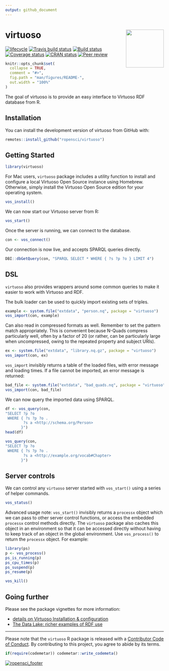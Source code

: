 ```yaml
---
output: github_document
---
```



# virtuoso <img src="man/figures/logo.svg" align="right" alt="" width="120" />

[![lifecycle](https://img.shields.io/badge/lifecycle-maturing-blue.svg)](https://lifecycle.r-lib.org/articles/stages.html)
[![Travis build status](https://travis-ci.org/ropensci/virtuoso.svg?branch=master)](https://travis-ci.org/ropensci/virtuoso)
[![Build status](https://ci.appveyor.com/api/projects/status/x5r18x1cvu6khksd/branch/master?svg=true)](https://ci.appveyor.com/project/cboettig/virtuoso/branch/master)
[![Coverage status](https://codecov.io/gh/ropensci/virtuoso/branch/master/graph/badge.svg)](https://codecov.io/github/ropensci/virtuoso?branch=master)
[![CRAN status](https://www.r-pkg.org/badges/version/virtuoso)](https://cran.r-project.org/package=virtuoso) 
[![Peer review](http://badges.ropensci.org/271_status.svg)](https://github.com/ropensci/software-review/issues/271)

 
<!-- README.md is generated from README.Rmd. Please edit that file -->

```r
knitr::opts_chunk$set(
  collapse = TRUE,
  comment = "#>",
  fig.path = "man/figures/README-",
  out.width = "100%"
)
```


The goal of virtuoso is to provide an easy interface to Virtuoso RDF database from R. 

## Installation

You can install the development version of virtuoso from GitHub with:

``` r
remotes::install_github("ropensci/virtuoso")
```

## Getting Started

```r
library(virtuoso)
```

For Mac users, `virtuoso` package includes a utility function to install and configure a local Virtuoso Open Source instance using Homebrew.  Otherwise, simply install the Virtuoso Open Source edition for your operating system. 


```r
vos_install()
```

We can now start our Virtuoso server from R:

```r
vos_start()
```



 Once the server is running, we can connect to the database.

```r
con <- vos_connect()
```

Our connection is now live, and accepts SPARQL queries directly.  

```r
DBI::dbGetQuery(con, "SPARQL SELECT * WHERE { ?s ?p ?o } LIMIT 4")
```

## DSL

`virtuoso` also provides wrappers around some common queries to make it easier to work with Virtuoso and RDF.

The bulk loader can be used to quickly import existing sets of triples. 

```r
example <- system.file("extdata", "person.nq", package = "virtuoso")
vos_import(con, example)
```

Can also read in compressed formats as well.  Remember to set the pattern match appropriately.  This is convenient because N-Quads compress particularly well, often by a factor of 20 (or rather, can be particularly large when uncompressed, owing to the repeated property and subject URIs).  

```r
ex <- system.file("extdata", "library.nq.gz", package = "virtuoso")
vos_import(con, ex)
```

`vos_import` invisibly returns a table of the loaded files, with error message and loading times.  If a file cannot be imported, an error message is returned:

```r
bad_file <- system.file("extdata", "bad_quads.nq", package = "virtuoso")
vos_import(con, bad_file)
```

 
We can now query the imported data using SPARQL.  

```r
df <- vos_query(con, 
"SELECT ?p ?o 
 WHERE { ?s ?p ?o .
        ?s a <http://schema.org/Person>
       }")
head(df)
```

```r
vos_query(con, 
"SELECT ?p ?o 
 WHERE { ?s ?p ?o .
        ?s a <http://example.org/vocab#Chapter>
       }")
```


## Server controls

We can control any `virtuoso` server started with `vos_start()` using a series of helper commands.  

```r
vos_status()
```

Advanced usage note: `vos_start()` invisibly returns a `processx` object which we can pass to other server control functions, or access the embedded `processx` control methods directly.  The `virtuoso` package also caches this object in an environment so that it can be accessed directly without having to keep track of an object in the global environment. Use `vos_process()` to return the `processx` object.  For example:

```r
library(ps)
p <- vos_process()
ps_is_running(p)
ps_cpu_times(p)
ps_suspend(p)
ps_resume(p)
```

```r
vos_kill()
```

## Going further

Please see the package vignettes for more information:

- [details on Virtuoso Installation & configuration](https://docs.ropensci.org/virtuoso/articles/installation.html)
- [The Data Lake: richer examples of RDF use](https://docs.ropensci.org/virtuoso/articles/articles/datalake.html)

---

Please note that the `virtuoso` R package is released with a [Contributor Code of Conduct](https://docs.ropensci.org/virtuoso/CODE_OF_CONDUCT.html). By contributing to this project, you agree to abide by its terms.


```r
if(require(codemetar)) codemetar::write_codemeta()
```


[![ropensci_footer](https://ropensci.org/public_images/ropensci_footer.png)](https://ropensci.org)
